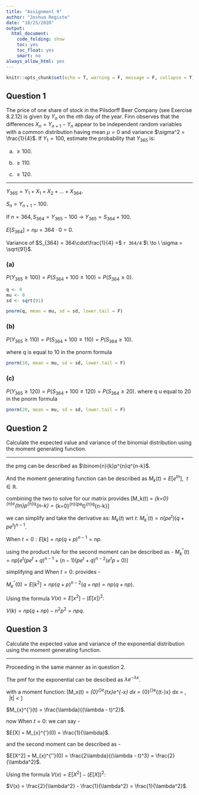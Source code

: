 ```yaml
---
title: "Assignment 9"
author: "Joshua Registe"
date: "10/25/2020"
output:
  html_document:
    code_folding: show
    toc: yes
    toc_float: yes
    smart: no
always_allow_html: yes
---
```


```r
knitr::opts_chunk$set(echo = T, warning = F, message = F, collapse = T)
```

## Question 1 
The price of one share of stock in the Pilsdorff Beer Company (see Exercise 8.2.12) is given by $Y_n$ on the $n$th day of the year. Finn observes that the differences $X_n = Y_{n+1} - Y_n$ appear to be independent random variables with a common distribution having mean $\mu = 0$ and variance $\sigma^2 = \frac{1}{4}$. If $Y_1 = 100$, estimate the probability that $Y_{365}$ is:

(a) $\geq 100$.

(b) $\geq  110$.

(c) $\geq 120$.

-----------------------------------------------------------------------------------------

$Y_{365} = Y_1 + X_1 + X_2 + ... + X_{364}.$

$S_n = Y_{n+1} - 100$.

If $n = 364, S_{364} = Y_{365} - 100 \ \to \ Y_{365} = S_{364} + 100$.

$E[S_{364}] = n\mu = 364\cdot 0 = 0$.

Variance of $S_{364} = 364\cdot\frac{1}{4} =$ `r 364/4` $\ \to \ \sigma = \sqrt{91}$.

### (a)

$P(Y_{365} \geq 100) = P(S_{364} + 100 \geq 100) = P(S_{364} \geq 0)$.

```r
q <- 0
mu <- 0
sd <- sqrt(91)

pnorm(q, mean = mu, sd = sd, lower.tail = F)

```

### (b)

$P(Y_{365} \geq 110) = P(S_{364} + 100 \geq 110) = P(S_{364} \geq 10)$.

where q is equal to 10 in the pnorm formula
```r
pnorm(10, mean = mu, sd = sd, lower.tail = F)
```

### (c)

$P(Y_{365} \geq 120) = P(S_{364} + 100 \geq 120) = P(S_{364} \geq 20)$.
where q u equal to 20 in the pnorm formula
```r

pnorm(20, mean = mu, sd = sd, lower.tail = F)
```

## Question 2
Calculate the expected value and variance of the binomial distribution using the moment generating function.

-----------------------------------------------------------------------------------------

the pmg can be described as  $\binom{n}{k}p^{n}q^{n-k}$.

And the moment generating function can be described as $M_k(t) = E[e^{tn}], \ \ t \in \mathbb{R}$.

combining the two to solve for our matrix provides 
\[M_k(t) = \sum_{k=0}^{n}e^{tn}\binom{n}{k}p^{n}q^{n-k} = \sum_{k=0}^{n}(pe^t)^{n}\binom{n}{k}q^{n-k}\]


we can simplify and take the derivative as: $M_k(t)$ wrt $t$: $M_{k}^{'}(t) = n(pe^t)(q+pe^t)^{n-1}$.

When $t = 0: E[k] = np(q+p)^{n-1} = np$.
 
using the product rule for the second moment can be described as - 
$M_k^{''}(t) = np\Big[e^{t}(pe^t + q)^{n-1}+(n-1)(pe^t + q)^{n-2}(e^tp + 0)\Big]$ 

simplifying and When $t = 0:$ provides - 

$M_k^{''}(0) = E[k^2] = np(q + p)^{n-2}(q + np) = np(q + np)$.

Using the formula $V(x) = E[x^2] - (E[x])^2:$

$V(k) = np(q + np) - n^2p^2 = npq$.

## Question 3
Calculate the expected value and variance of the exponential distribution using the moment generating function.

-----------------------------------------------------------------------------------------


Proceeding in the same manner as in question 2.

The pmf for the exponential can be descibed as $\lambda e^{-\lambda x}$.

with a moment function: \[M_x(t) = \int_{0}^{\infty}e^{tx}\lambda e^{-\lambda x} dx = \lambda \int_{0}^{\infty}e^{(t-\lambda)x} dx = \frac{\lambda}{t - \lambda}, \ \ |t| < \lambda\]

$M_{x}^{'}(t) = \frac{\lambda}{(\lambda - t)^2}$.

now When $t = 0:$ we can say - 

$E[X] = M_{x}^{'}(0) = \frac{1}{\lambda}$.

and the second moment can be described as - 

$E[X^2] = M_{x}^{''}(0) = \frac{2\lambda}{(\lambda - t)^3} = \frac{2}{\lambda^2}$.

Using the formula $V(x) = E[X^2] - (E[X])^2:$

$V(x) = \frac{2}{\lambda^2} - \frac{1}{\lambda^2} = \frac{1}{\lambda^2}$.
